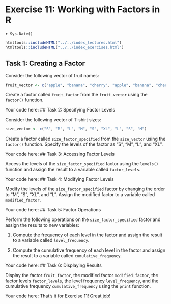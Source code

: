 # Exercise 11: Working with Factors in R
`r Sys.Date()`

```r
htmltools::includeHTML("../../index_lectures.html")
htmltools::includeHTML("../../index_exercises.html")
```



## Task 1: Creating a Factor

Consider the following vector of fruit names:


```r
fruit_vector <- c("apple", "banana", "cherry", "apple", "banana", "cherry")
```


Create a factor called `fruit_factor` from the `fruit_vector` using the
`factor()` function.

Your code here:
## Task 2: Specifying Factor Levels


Consider the following vector of T-shirt sizes:


```r
size_vector <- c("S", "M", "L", "M", "S", "XL", "L", "S", "M")
```


Create a factor called `size_factor_specified` from the `size_vector` using
the `factor()` function. Specify the levels of the factor as "S", "M", "L",
and "XL".

Your code here:
## Task 3: Accessing Factor Levels


Access the levels of the `size_factor_specified` factor using the `levels()`
function and assign the result to a variable called `factor_levels`.

Your code here:
## Task 4: Modifying Factor Levels


Modify the levels of the `size_factor_specified` factor by changing the order
to "M", "S", "XL", and "L". Assign the modified factor to a variable called
`modified_factor`.

Your code here:
## Task 5: Factor Operations


Perform the following operations on the `size_factor_specified` factor and
assign the results to new variables:

1. Compute the frequency of each level in the factor and assign the result to
   a variable called `level_frequency`.

2. Compute the cumulative frequency of each level in the factor and assign
   the result to a variable called `cumulative_frequency`.

Your code here:
## Task 6: Displaying Results

Display the factor `fruit_factor`, the modified factor `modified_factor`, the
factor levels `factor_levels`, the level frequency `level_frequency`, and the
cumulative frequency `cumulative_frequency` using the `print` function.

Your code here:
That's it for Exercise 11! Great job!
